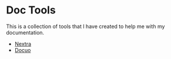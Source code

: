 # Doc Tools

This is a collection of tools that I have created to help me with my documentation.

- [Nextra](/Nextra)
- [Docuo](/Docuo)


